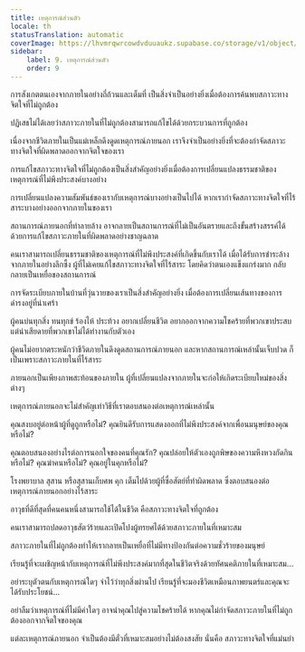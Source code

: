 ```yaml
---
title: เหตุการณ์ส่วนตัว
locale: th
statusTranslation: automatic
coverImage: https://lhvmrqwrcowdvduuaukz.supabase.co/storage/v1/object/public/strapi-uploads/small_cover-tratado-de-psicologia-revolucionaria.webp-5e15e1cec4e0ebebcde5d7fc7565d8fd.webp
sidebar:
    label: 9. เหตุการณ์ส่วนตัว
    order: 9
---
```

การสังเกตตนเองจากภายในอย่างถี่ถ้วนและเต็มที่ เป็นสิ่งจำเป็นอย่างยิ่งเมื่อต้องการค้นพบสภาวะทางจิตใจที่ไม่ถูกต้อง

ปฏิเสธไม่ได้เลยว่าสภาวะภายในที่ไม่ถูกต้องสามารถแก้ไขได้ด้วยกระบวนการที่ถูกต้อง

เนื่องจากชีวิตภายในเป็นแม่เหล็กดึงดูดเหตุการณ์ภายนอก เราจึงจำเป็นอย่างยิ่งที่จะต้องกำจัดสภาวะทางจิตใจที่ผิดพลาดออกจากจิตใจของเรา

การแก้ไขสภาวะทางจิตใจที่ไม่ถูกต้องเป็นสิ่งสำคัญอย่างยิ่งเมื่อต้องการเปลี่ยนแปลงธรรมชาติของเหตุการณ์ที่ไม่พึงประสงค์บางอย่าง

การเปลี่ยนแปลงความสัมพันธ์ของเรากับเหตุการณ์บางอย่างเป็นไปได้ หากเรากำจัดสภาวะทางจิตใจที่ไร้สาระบางอย่างออกจากภายในของเรา

สถานการณ์ภายนอกที่ทำลายล้าง อาจกลายเป็นสถานการณ์ที่ไม่เป็นอันตรายและถึงขั้นสร้างสรรค์ได้ด้วยการแก้ไขสภาวะภายในที่ผิดพลาดอย่างชาญฉลาด

คนเราสามารถเปลี่ยนธรรมชาติของเหตุการณ์ที่ไม่พึงประสงค์ที่เกิดขึ้นกับเราได้ เมื่อได้รับการชำระล้างจากภายในอย่างลึกซึ้ง ผู้ที่ไม่เคยแก้ไขสภาวะทางจิตใจที่ไร้สาระ โดยคิดว่าตนเองแข็งแกร่งมาก กลับกลายเป็นเหยื่อของสถานการณ์

การจัดระเบียบภายในบ้านที่วุ่นวายของเราเป็นสิ่งสำคัญอย่างยิ่ง เมื่อต้องการเปลี่ยนเส้นทางของการดำรงอยู่ที่น่าเศร้า

ผู้คนบ่นทุกสิ่ง ทนทุกข์ ร้องไห้ ประท้วง อยากเปลี่ยนชีวิต อยากออกจากความโชคร้ายที่พวกเขาประสบ แต่น่าเสียดายที่พวกเขาไม่ได้ทำงานกับตัวเอง

ผู้คนไม่อยากตระหนักว่าชีวิตภายในดึงดูดสถานการณ์ภายนอก และหากสถานการณ์เหล่านั้นเจ็บปวด ก็เป็นเพราะสภาวะภายในที่ไร้สาระ

ภายนอกเป็นเพียงภาพสะท้อนของภายใน ผู้ที่เปลี่ยนแปลงจากภายในจะก่อให้เกิดระเบียบใหม่ของสิ่งต่างๆ

เหตุการณ์ภายนอกจะไม่สำคัญเท่าวิธีที่เราตอบสนองต่อเหตุการณ์เหล่านั้น

คุณสงบอยู่ต่อหน้าผู้ที่ดูถูกหรือไม่? คุณยินดีรับการแสดงออกที่ไม่พึงประสงค์จากเพื่อนมนุษย์ของคุณหรือไม่?

คุณตอบสนองอย่างไรต่อการนอกใจของคนที่คุณรัก? คุณปล่อยให้ตัวเองถูกพิษของความหึงหวงกัดกินหรือไม่? คุณฆ่าคนหรือไม่? คุณอยู่ในคุกหรือไม่?

โรงพยาบาล สุสาน หรือสุสานเก็บศพ คุก เต็มไปด้วยผู้ที่ซื่อสัตย์ที่ทำผิดพลาด ซึ่งตอบสนองต่อเหตุการณ์ภายนอกอย่างไร้สาระ

อาวุธที่ดีที่สุดที่คนคนหนึ่งสามารถใช้ได้ในชีวิต คือสภาวะทางจิตใจที่ถูกต้อง

คนเราสามารถปลดอาวุธสัตว์ร้ายและเปิดโปงผู้ทรยศได้ด้วยสภาวะภายในที่เหมาะสม

สภาวะภายในที่ไม่ถูกต้องทำให้เรากลายเป็นเหยื่อที่ไม่มีทางป้องกันต่อความชั่วร้ายของมนุษย์

เรียนรู้ที่จะเผชิญหน้ากับเหตุการณ์ที่ไม่พึงประสงค์มากที่สุดในชีวิตจริงด้วยทัศนคติภายในที่เหมาะสม...

อย่าระบุตัวตนกับเหตุการณ์ใดๆ จำไว้ว่าทุกสิ่งผ่านไป เรียนรู้ที่จะมองชีวิตเหมือนภาพยนตร์และคุณจะได้รับประโยชน์...

อย่าลืมว่าเหตุการณ์ที่ไม่มีค่าใดๆ อาจนำคุณไปสู่ความโชคร้ายได้ หากคุณไม่กำจัดสภาวะภายในที่ไม่ถูกต้องออกจากจิตใจของคุณ

แต่ละเหตุการณ์ภายนอก จำเป็นต้องมีตั๋วที่เหมาะสมอย่างไม่ต้องสงสัย นั่นคือ สภาวะทางจิตใจที่แม่นยำ

